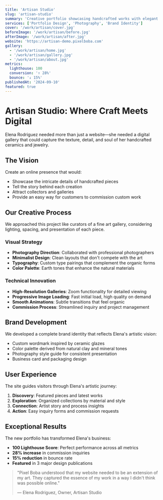 ```yaml
---
title: 'Artisan Studio'
slug: 'artisan-studio'
summary: 'Creative portfolio showcasing handcrafted works with elegant presentation'
services: ['Portfolio Design', 'Photography', 'Brand Identity']
cover: '/work/artisan/cover.jpg'
beforeImage: '/work/artisan/before.jpg'
afterImage: '/work/artisan/after.jpg'
website: 'https://artisan-demo.pixelboba.com'
gallery:
  - '/work/artisan/home.jpg'
  - '/work/artisan/gallery.jpg'
  - '/work/artisan/about.jpg'
metrics:
  lighthouse: 100
  conversion: '↑ 28%'
  bounce: '↓ 15%'
publishedAt: '2024-09-10'
featured: true
---
```


# Artisan Studio: Where Craft Meets Digital

Elena Rodriguez needed more than just a website—she needed a digital gallery that could capture the texture, detail, and soul of her handcrafted ceramics and jewelry.

## The Vision

Create an online presence that would:

- Showcase the intricate details of handcrafted pieces
- Tell the story behind each creation
- Attract collectors and galleries
- Provide an easy way for customers to commission custom work

## Our Creative Process

We approached this project like curators of a fine art gallery, considering lighting, spacing, and presentation of each piece.

### Visual Strategy

- **Photography Direction**: Collaborated with professional photographers
- **Minimalist Design**: Clean layouts that don't compete with the art
- **Typography**: Custom type pairings that complement the organic forms
- **Color Palette**: Earth tones that enhance the natural materials

### Technical Innovation

- **High-Resolution Galleries**: Zoom functionality for detailed viewing
- **Progressive Image Loading**: Fast initial load, high quality on demand
- **Smooth Animations**: Subtle transitions that feel organic
- **Commission Process**: Streamlined inquiry and project management

## Brand Development

We developed a complete brand identity that reflects Elena's artistic vision:

- Custom wordmark inspired by ceramic glazes
- Color palette derived from natural clay and mineral tones
- Photography style guide for consistent presentation
- Business card and packaging design

## User Experience

The site guides visitors through Elena's artistic journey:

1. **Discovery**: Featured pieces and latest works
2. **Exploration**: Organized collections by material and style
3. **Connection**: Artist story and process insights
4. **Action**: Easy inquiry forms and commission requests

## Exceptional Results

The new portfolio has transformed Elena's business:

- **100 Lighthouse Score**: Perfect performance across all metrics
- **28% increase** in commission inquiries
- **15% reduction** in bounce rate
- **Featured** in 3 major design publications

> "Pixel Boba understood that my website needed to be an extension of my art. They captured the essence of my work in a way I didn't think was possible online."
>
> — Elena Rodriguez, Owner, Artisan Studio

